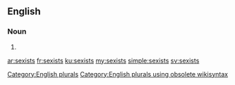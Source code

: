 ==English==

===Noun===
{{head|en}}

# {{plural of|sexist}}

[[Category:English plurals]][[Category:English plurals using obsolete wikisyntax]]

[[ar:sexists]]
[[fr:sexists]]
[[ku:sexists]]
[[my:sexists]]
[[simple:sexists]]
[[sv:sexists]]